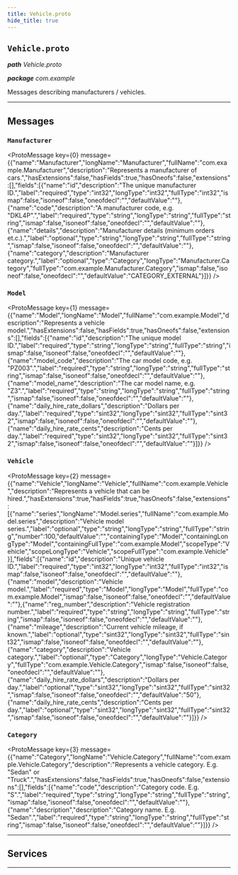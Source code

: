```yaml
---
title: Vehicle.proto
hide_title: true
---
```



## `Vehicle.proto`
_**path** Vehicle.proto_

_**package** com.example_

Messages describing manufacturers / vehicles.

---

## Messages


### `Manufacturer`
<ProtoMessage key={0} message={{"name":"Manufacturer","longName":"Manufacturer","fullName":"com.example.Manufacturer","description":"Represents a manufacturer of cars.","hasExtensions":false,"hasFields":true,"hasOneofs":false,"extensions":[],"fields":[{"name":"id","description":"The unique manufacturer ID.","label":"required","type":"int32","longType":"int32","fullType":"int32","ismap":false,"isoneof":false,"oneofdecl":"","defaultValue":""},{"name":"code","description":"A manufacturer code, e.g. \"DKL4P\".","label":"required","type":"string","longType":"string","fullType":"string","ismap":false,"isoneof":false,"oneofdecl":"","defaultValue":""},{"name":"details","description":"Manufacturer details (minimum orders et.c.).","label":"optional","type":"string","longType":"string","fullType":"string","ismap":false,"isoneof":false,"oneofdecl":"","defaultValue":""},{"name":"category","description":"Manufacturer category.","label":"optional","type":"Category","longType":"Manufacturer.Category","fullType":"com.example.Manufacturer.Category","ismap":false,"isoneof":false,"oneofdecl":"","defaultValue":"CATEGORY_EXTERNAL"}]}} />


### `Model`
<ProtoMessage key={1} message={{"name":"Model","longName":"Model","fullName":"com.example.Model","description":"Represents a vehicle model.","hasExtensions":false,"hasFields":true,"hasOneofs":false,"extensions":[],"fields":[{"name":"id","description":"The unique model ID.","label":"required","type":"string","longType":"string","fullType":"string","ismap":false,"isoneof":false,"oneofdecl":"","defaultValue":""},{"name":"model_code","description":"The car model code, e.g. \"PZ003\".","label":"required","type":"string","longType":"string","fullType":"string","ismap":false,"isoneof":false,"oneofdecl":"","defaultValue":""},{"name":"model_name","description":"The car model name, e.g. \"Z3\".","label":"required","type":"string","longType":"string","fullType":"string","ismap":false,"isoneof":false,"oneofdecl":"","defaultValue":""},{"name":"daily_hire_rate_dollars","description":"Dollars per day.","label":"required","type":"sint32","longType":"sint32","fullType":"sint32","ismap":false,"isoneof":false,"oneofdecl":"","defaultValue":""},{"name":"daily_hire_rate_cents","description":"Cents per day.","label":"required","type":"sint32","longType":"sint32","fullType":"sint32","ismap":false,"isoneof":false,"oneofdecl":"","defaultValue":""}]}} />


### `Vehicle`
<ProtoMessage key={2} message={{"name":"Vehicle","longName":"Vehicle","fullName":"com.example.Vehicle","description":"Represents a vehicle that can be hired.","hasExtensions":true,"hasFields":true,"hasOneofs":false,"extensions":[{"name":"series","longName":"Model.series","fullName":"com.example.Model.series","description":"Vehicle model series.","label":"optional","type":"string","longType":"string","fullType":"string","number":100,"defaultValue":"","containingType":"Model","containingLongType":"Model","containingFullType":"com.example.Model","scopeType":"Vehicle","scopeLongType":"Vehicle","scopeFullType":"com.example.Vehicle"}],"fields":[{"name":"id","description":"Unique vehicle ID.","label":"required","type":"int32","longType":"int32","fullType":"int32","ismap":false,"isoneof":false,"oneofdecl":"","defaultValue":""},{"name":"model","description":"Vehicle model.","label":"required","type":"Model","longType":"Model","fullType":"com.example.Model","ismap":false,"isoneof":false,"oneofdecl":"","defaultValue":""},{"name":"reg_number","description":"Vehicle registration number.","label":"required","type":"string","longType":"string","fullType":"string","ismap":false,"isoneof":false,"oneofdecl":"","defaultValue":""},{"name":"mileage","description":"Current vehicle mileage, if known.","label":"optional","type":"sint32","longType":"sint32","fullType":"sint32","ismap":false,"isoneof":false,"oneofdecl":"","defaultValue":""},{"name":"category","description":"Vehicle category.","label":"optional","type":"Category","longType":"Vehicle.Category","fullType":"com.example.Vehicle.Category","ismap":false,"isoneof":false,"oneofdecl":"","defaultValue":""},{"name":"daily_hire_rate_dollars","description":"Dollars per day.","label":"optional","type":"sint32","longType":"sint32","fullType":"sint32","ismap":false,"isoneof":false,"oneofdecl":"","defaultValue":"50"},{"name":"daily_hire_rate_cents","description":"Cents per day.","label":"optional","type":"sint32","longType":"sint32","fullType":"sint32","ismap":false,"isoneof":false,"oneofdecl":"","defaultValue":""}]}} />


### `Category`
<ProtoMessage key={3} message={{"name":"Category","longName":"Vehicle.Category","fullName":"com.example.Vehicle.Category","description":"Represents a vehicle category. E.g. \"Sedan\" or \"Truck\".","hasExtensions":false,"hasFields":true,"hasOneofs":false,"extensions":[],"fields":[{"name":"code","description":"Category code. E.g. \"S\".","label":"required","type":"string","longType":"string","fullType":"string","ismap":false,"isoneof":false,"oneofdecl":"","defaultValue":""},{"name":"description","description":"Category name. E.g. \"Sedan\".","label":"required","type":"string","longType":"string","fullType":"string","ismap":false,"isoneof":false,"oneofdecl":"","defaultValue":""}]}} />


---

## Services



---

  